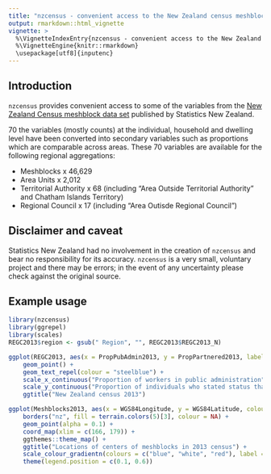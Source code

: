 ```yaml
---
title: "nzcensus - convenient access to the New Zealand census meshblock dataset"
output: rmarkdown::html_vignette
vignette: >
  %\VignetteIndexEntry{nzcensus - convenient access to the New Zealand census meshblock dataset}
  %\VignetteEngine{knitr::rmarkdown}
  \usepackage[utf8]{inputenc}
---
```


## Introduction
`nzcensus` provides convenient access to some of the variables from the [New Zealand Census meshblock data set](http://www.stats.govt.nz/Census/2013-census/data-tables/meshblock-dataset.aspx) published by Statistics New Zealand.  

70 the variables (mostly counts) at the individual, household and dwelling level have been converted into secondary variables such as proportions which are comparable across areas.  These 70 variables are available for the following regional aggregations:

* Meshblocks x 46,629
* Area Units x 2,012
* Territorial Authority x 68 (including "Area Outside Territorial Authority" and Chatham Islands Territory)
* Regional Council x 17 (including "Area Outisde Regional Council")

## Disclaimer and caveat

Statistics New Zealand had no involvement in the creation of `nzcensus` and bear no responsibility for its accuracy.  `nzcensus` is a very small, voluntary project and there may be errors; in the event of any uncertainty please check against the original source.

## Example usage
```r
library(nzcensus)
library(ggrepel)
library(scales)
REGC2013$region <- gsub(" Region", "", REGC2013$REGC2013_N)

ggplot(REGC2013, aes(x = PropPubAdmin2013, y = PropPartnered2013, label = region) ) +
    geom_point() +
    geom_text_repel(colour = "steelblue") +
    scale_x_continuous("Proportion of workers in public administration", label = percent) +
    scale_y_continuous("Proportion of individuals who stated status that have partners", label = percent) +
    ggtitle("New Zealand census 2013")
```

```r
ggplot(Meshblocks2013, aes(x = WGS84Longitude, y = WGS84Latitude, colour = MedianIncome2013)) +
    borders("nz", fill = terrain.colors(5)[3], colour = NA) +
    geom_point(alpha = 0.1) +
    coord_map(xlim = c(166, 179)) +
    ggthemes::theme_map() +
    ggtitle("Locations of centers of meshblocks in 2013 census") +
    scale_colour_gradientn(colours = c("blue", "white", "red"), label = dollar) +
    theme(legend.position = c(0.1, 0.6))

```



